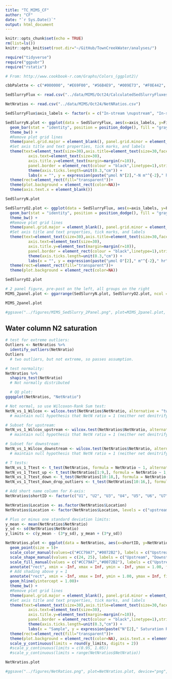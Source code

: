 ```yaml
---
title: "TC_MIMS_CF"
author: "CF"
date: "`r Sys.Date()`"
output: html_document
---
```


```r
knitr::opts_chunk$set(echo = TRUE)
rm(list=ls())
knitr::opts_knit$set(root.dir="~/GitHub/TownCreekWater/analyses/")
```

```r
require("tidyverse")
require("ggpubr")
require("rstatix")
```

```r
# From: http://www.cookbook-r.com/Graphs/Colors_(ggplot2)/

cbbPalette <- c("#000000", "#E69F00", "#56B4E9", "#009E73", "#F0E442", "#0072B2", "#D55E00", "#CC79A7")
```

```r
SedSlurryFlux <- read.csv("../data/MIMS/Oct24/CalculatedSedSlurryFluxes.csv")

NetNratios <- read.csv("../data/MIMS/Oct24/NetNRatios.csv")
```

```r
SedSlurryFlux$axis_labels <- factor(x = c("In-stream \nupstream", "In-stream \nisland", "In-stream \ndownstream", "Dry \nupstream", "Dry \ndownstream"), levels = c("Dry \nupstream", "Dry \ndownstream", "In-stream \nupstream", "In-stream \ndownstream", "In-stream \nisland"))
```



```r
SedSlurryN.plot <- ggplot(data = SedSlurryFlux, aes(x=axis_labels, y=FinalFluxValue.umol.hr.m2._N)) +
  geom_bar(stat = "identity", position = position_dodge(), fill = "gray46", color = "gray46")+
  theme_bw() +
  #Remove plot grid lines
  theme(panel.grid.major = element_blank(), panel.grid.minor = element_blank()) + 
  #Set axis title and text properties, tick marks, and labels
  theme(text=element_text(size=30),axis.title=element_text(size=30,face="bold"),
          axis.text=element_text(size=30),  
          axis.title.y=element_text(margin=margin(r=10)),
          panel.border = element_rect(colour = "black",linetype=1),strip.text = element_text(size = 30), legend.position="right", legend.title = element_text(size=30), legend.text=element_text(size=30)) + 
          theme(axis.ticks.length=unit(0.3,"cm")) + 
          labs(x = "", y = expression(paste("µmol N"[2],"-N m"^{-2}," hr"^{-1})), title="") +
  theme(rect=element_rect(fill="transparent"))+
  theme(plot.background = element_rect(color=NA))+
  theme(axis.text.x = element_blank())

SedSlurryN.plot
```

```r
SedSlurryO2.plot <- ggplot(data = SedSlurryFlux, aes(x=axis_labels, y=FinalFluxValue.umol.hr.m2._O2)) +
  geom_bar(stat = "identity", position = position_dodge(), fill = "gray46", color = "gray46")+
  theme_bw() +
  #Remove plot grid lines
  theme(panel.grid.major = element_blank(), panel.grid.minor = element_blank()) + 
  #Set axis title and text properties, tick marks, and labels
  theme(text=element_text(size=30),axis.title=element_text(size=30,face="bold"),
          axis.text=element_text(size=30),  
          axis.title.y=element_text(margin=margin(r=10)),
          panel.border = element_rect(colour = "black",linetype=1),strip.text = element_text(size = 30), legend.position="right", legend.title = element_text(size=30), legend.text=element_text(size=30)) + 
          theme(axis.ticks.length=unit(0.3,"cm")) + 
          labs(x = "", y = expression(paste("µmol O"[2]," m"^{-2}," hr"^{-1})), title="") +
  theme(rect=element_rect(fill="transparent"))+
  theme(plot.background = element_rect(color=NA))

SedSlurryO2.plot
```

```r
# 2 panel figure, pre-post on the left, all groups on the right
MIMS_2panel.plot <- ggarrange(SedSlurryN.plot, SedSlurryO2.plot, ncol = 1, nrow = 2, legend = "none", align = "hv", labels = c("A", "B"))

MIMS_2panel.plot

#ggsave("../figures/MIMS_SedSlurry_2Panel.png", plot=MIMS_2panel.plot, device="png", path=NULL, scale=1, width=15, height=12, dpi=600, limitsize=TRUE, bg="white")
```

## Water column N2 saturation
```r
# test for extreme outliers:
Outliers <- NetNratios %>%
  identify_outliers(NetNratio)
Outliers
  # two outliers, but not extreme, so passes assumption.

# test normality:
NetNratios %>%
  shapiro_test(NetNratio)
  # Not normally distributed

  # QQ plot:
ggqqplot(NetNratios, "NetNratio")

# Not normal, so use Wilcoxon-Rank Sum test:
NetN_vs_1_Wilcox <- wilcox.test(NetNratios$NetNratio, alternative = "two.sided", mu = 1, paired = F, data = NetNratios)
  # maintain null hypothesis that NetN ratio = 1 (neither net denitrifying nor N-fixing)

# Subset for upstream:
NetN_vs_1_Wilcox_upstream <- wilcox.test(NetNratios$NetNratio, alternative = "two.sided", mu = 1, paired = F, data = NetNratios[1:9,])
  # maintain null hypothesis that NetN ratio = 1 (neither net denitrifying nor N-fixing)

# Subset for downstream:
NetN_vs_1_Wilcox_downstream <- wilcox.test(NetNratios$NetNratio, alternative = "two.sided", mu = 1, paired = F, data = NetNratios[10:18,])
  # maintain null hypothesis that NetN ratio = 1 (neither net denitrifying nor N-fixing)

# T tests:
NetN_vs_1_Ttest <- t_test(NetNratios, formula = NetNratio ~ 1, alternative = "two.sided", mu = 1)
NetN_vs_1_Ttest_up <- t_test(NetNratios[1:9,], formula = NetNratio ~ 1, alternative = "two.sided", mu = 1)
NetN_vs_1_Ttest_down <- t_test(NetNratios[10:18,], formula = NetNratio ~ 1, alternative = "two.sided", mu = 1)
NetN_vs_1_Ttest_down_drop_outliers <- t_test(NetNratios[10:16,], formula = NetNratio ~ 1, alternative = "two.sided", mu = 1)
```

```r
# Add short name column for X-axis:
NetNratios$shortID <- factor(c("U1", "U2", "U3", "U4", "U5", "U6", "U7", "U8", "U9", "D1", "D2", "D3", "D4", "D5", "D6", "D7", "D8", "D9"), levels = c(c("U1", "U2", "U3", "U4", "U5", "U6", "U7", "U8", "U9", "D1", "D2", "D3", "D4", "D5", "D6", "D7", "D8", "D9")))

NetNratios$Location <- as.factor(NetNratios$Location)
NetNratios$Location <- factor(NetNratios$Location, levels = c("upstream", "downstream"))

# Plus or minus one standard deviation limits:
y_mean <- mean(NetNratios$NetNratio)
y_sd <- sd(NetNratios$NetNratio)
y_limits <- c(y_mean - (3*y_sd), y_mean + (3*y_sd))
```



```r
NetNratios.plot <- ggplot(data = NetNratios, aes(x=shortID, y=NetNratio, color = Location, fill = Location, shape = Location)) +
  geom_point(size = 5)+
  scale_color_manual(values=c("#CC79A7","#0072B2"), labels = c("Upstream", "Downstream"), name="Sample Location") +
  scale_shape_manual(values = c(24, 25), labels = c("Upstream", "Downstream"), name = "Sample Location")+
  scale_fill_manual(values = c("#CC79A7","#0072B2"), labels = c("Upstream", "Downstream"), name="Sample Location")+
  annotate("rect", xmin = -Inf, xmax = Inf, ymin = -Inf, ymax = 1.00, fill = "grey70", alpha = 0.25) +
  # Add shading above y = 1
  annotate("rect", xmin = -Inf, xmax = Inf, ymin = 1.00, ymax = Inf, fill = "grey1", alpha = 0.25) +
  geom_hline(yintercept = 1.00)+
  theme_bw() +
  #Remove plot grid lines
  theme(panel.grid.major = element_blank(), panel.grid.minor = element_blank()) + 
  #Set axis title and text properties, tick marks, and labels
  theme(text=element_text(size=30),axis.title=element_text(size=30,face="bold"),
          axis.text=element_text(size=30),  
          axis.title.y=element_text(margin=margin(r=10)),
          panel.border = element_rect(colour = "black",linetype=1),strip.text = element_text(size = 30), legend.position="top", legend.title = element_text(size=30), legend.text=element_text(size=30)) + 
          theme(axis.ticks.length=unit(0.3,"cm")) + 
          labs(x = "Sample", y = expression(paste("N"[2]," Saturation Ratio")), title="") +
  theme(rect=element_rect(fill="transparent"))+
  theme(plot.background = element_rect(color=NA), axis.text.x = element_text(angle=45, hjust = 1))+
  scale_y_continuous(limits = round(y_limits, digits = 2))
  #scale_y_continuous(limits = c(0.95, 1.05))
  #scale_y_continuous(limits = range(NetNratios$NetNratio))

NetNratios.plot

#ggsave("../figures/NetRatios.png", plot=NetNratios.plot, device="png", path=NULL, scale=1, width=11, height=8, dpi=600, limitsize=TRUE, bg="white")
```


